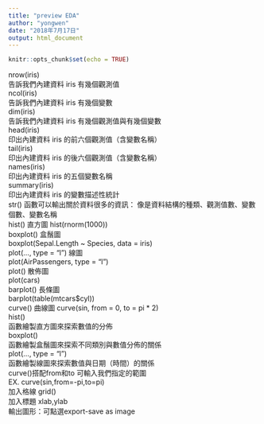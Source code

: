```yaml
---
title: "preview EDA"
author: "yongwen"
date: "2018年7月17日"
output: html_document
---
```


```r
knitr::opts_chunk$set(echo = TRUE)
```

nrow(iris)    
告訴我們內建資料 iris 有幾個觀測值     
ncol(iris)     
告訴我們內建資料 iris 有幾個變數     
dim(iris)    
告訴我們內建資料 iris 有幾個觀測值與有幾個變數    
head(iris)     
印出內建資料 iris 的前六個觀測值（含變數名稱）    
tail(iris)     
印出內建資料 iris 的後六個觀測值（含變數名稱）    
names(iris)    
印出內建資料 iris 的五個變數名稱    
summary(iris)     
印出內建資料 iris 的變數描述性統計    
str() 函數可以輸出關於資料很多的資訊：
像是資料結構的種類、觀測值數、變數個數、變數名稱    
hist()	直方圖	
hist(rnorm(1000))        
boxplot()	盒鬚圖	    
boxplot(Sepal.Length ~ Species, data = iris)        
plot(..., type = "l")	線圖	    
plot(AirPassengers, type = "l")        
plot()	散佈圖	            
plot(cars)    
barplot()	長條圖	        
barplot(table(mtcars$cyl))    
curve()	曲線圖	
curve(sin, from = 0, to = pi * 2)    
hist()     
函數繪製直方圖來探索數值的分佈    
boxplot()     
函數繪製盒鬚圖來探索不同類別與數值分佈的關係    
plot(..., type = "l")    
函數繪製線圖來探索數值與日期（時間）的關係    
curve()搭配from和to 可輸入我們指定的範圍    
EX. curve(sin,from=-pi,to=pi)    
加入格線 grid()    
加入標題 xlab,ylab    
輸出圖形：可點選export-save as image    